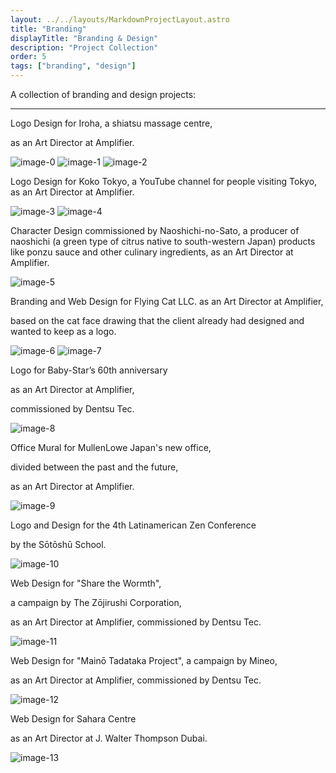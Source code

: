 ```yaml
---
layout: ../../layouts/MarkdownProjectLayout.astro
title: "Branding"
displayTitle: "Branding & Design"
description: "Project Collection"
order: 5
tags: ["branding", "design"]
---
```


A collection of branding and design projects:

---

Logo Design for Iroha, a shiatsu massage centre,

as an Art Director at Amplifier.

![image-0](/assets/projects/Branding/Branding-0.png)
![image-1](/assets/projects/Branding/Branding-1.png)
![image-2](/assets/projects/Branding/Branding-2.png)

Logo Design for Koko Tokyo, a YouTube channel for people visiting Tokyo,
as an Art Director at Amplifier.

![image-3](/assets/projects/Branding/Branding-3.gif)
![image-4](/assets/projects/Branding/Branding-4.gif)

Character Design commissioned by Naoshichi-no-Sato, a producer of naoshichi (a green type of citrus native to south-western Japan) products like ponzu sauce and other culinary ingredients, as an Art Director at Amplifier.

![image-5](/assets/projects/Branding/Branding-5.png)

Branding and Web Design for Flying Cat LLC. as an Art Director at Amplifier,

based on the cat face drawing
that the client already had designed and wanted to keep as a logo.

![image-6](/assets/projects/Branding/Branding-6.png)
![image-7](/assets/projects/Branding/Branding-7.gif)

Logo for Baby-Star’s 60th anniversary

as an Art Director at Amplifier,

commissioned by Dentsu Tec.

![image-8](/assets/projects/Branding/Branding-8.png)

Office Mural for MullenLowe Japan's new office,

divided between the past and the future,

as an Art Director at Amplifier.

![image-9](/assets/projects/Branding/Branding-9.png)

Logo and Design for the 4th Latinamerican Zen Conference

by the Sōtōshū School.

![image-10](/assets/projects/Branding/Branding-10.png)

Web Design for "Share the Wormth",

a campaign by The Zōjirushi Corporation,

as an Art Director at Amplifier, commissioned by Dentsu Tec.

![image-11](/assets/projects/Branding/Branding-11.gif)

Web Design for "Mainō Tadataka Project", a campaign by Mineo,

as an Art Director at Amplifier, commissioned by Dentsu Tec.

![image-12](/assets/projects/Branding/Branding-12.gif)

Web Design for Sahara Centre

as an Art Director at J. Walter Thompson Dubai.

![image-13](/assets/projects/Branding/Branding-13.gif)
